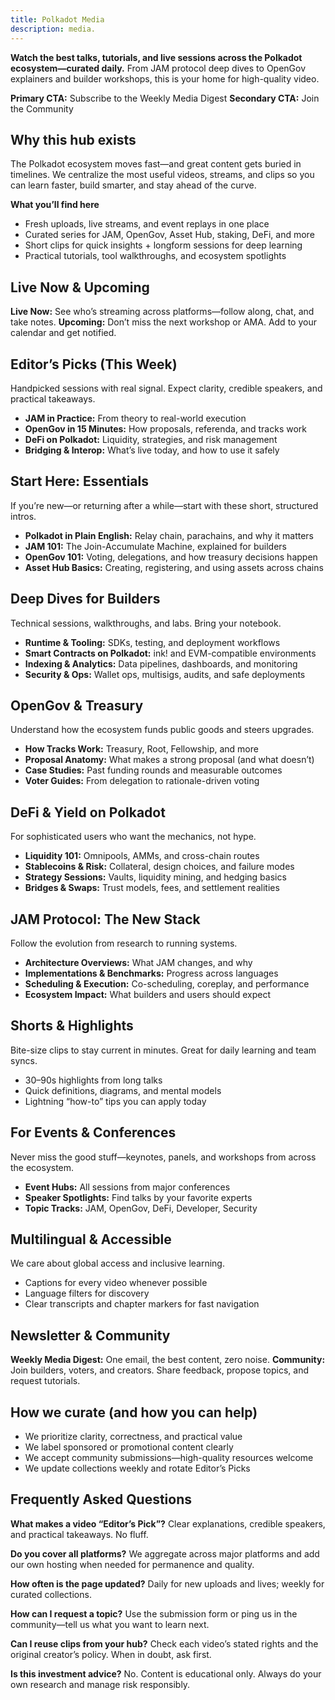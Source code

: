 ```yaml
---
title: Polkadot Media
description: media.
---
```


**Watch the best talks, tutorials, and live sessions across the Polkadot ecosystem—curated daily.**
From JAM protocol deep dives to OpenGov explainers and builder workshops, this is your home for high-quality video.

**Primary CTA:** Subscribe to the Weekly Media Digest
**Secondary CTA:** Join the Community

## Why this hub exists
The Polkadot ecosystem moves fast—and great content gets buried in timelines. We centralize the most useful videos, streams, and clips so you can learn faster, build smarter, and stay ahead of the curve.

**What you’ll find here**
* Fresh uploads, live streams, and event replays in one place
* Curated series for JAM, OpenGov, Asset Hub, staking, DeFi, and more
* Short clips for quick insights + longform sessions for deep learning
* Practical tutorials, tool walkthroughs, and ecosystem spotlights

## Live Now & Upcoming
**Live Now:** See who’s streaming across platforms—follow along, chat, and take notes.
**Upcoming:** Don’t miss the next workshop or AMA. Add to your calendar and get notified.

## Editor’s Picks (This Week)
Handpicked sessions with real signal. Expect clarity, credible speakers, and practical takeaways.

* **JAM in Practice:** From theory to real-world execution
* **OpenGov in 15 Minutes:** How proposals, referenda, and tracks work
* **DeFi on Polkadot:** Liquidity, strategies, and risk management
* **Bridging & Interop:** What’s live today, and how to use it safely

## Start Here: Essentials
If you’re new—or returning after a while—start with these short, structured intros.

* **Polkadot in Plain English:** Relay chain, parachains, and why it matters
* **JAM 101:** The Join-Accumulate Machine, explained for builders
* **OpenGov 101:** Voting, delegations, and how treasury decisions happen
* **Asset Hub Basics:** Creating, registering, and using assets across chains

## Deep Dives for Builders
Technical sessions, walkthroughs, and labs. Bring your notebook.

* **Runtime & Tooling:** SDKs, testing, and deployment workflows
* **Smart Contracts on Polkadot:** ink! and EVM-compatible environments
* **Indexing & Analytics:** Data pipelines, dashboards, and monitoring
* **Security & Ops:** Wallet ops, multisigs, audits, and safe deployments

## OpenGov & Treasury
Understand how the ecosystem funds public goods and steers upgrades.

* **How Tracks Work:** Treasury, Root, Fellowship, and more
* **Proposal Anatomy:** What makes a strong proposal (and what doesn’t)
* **Case Studies:** Past funding rounds and measurable outcomes
* **Voter Guides:** From delegation to rationale-driven voting

## DeFi & Yield on Polkadot
For sophisticated users who want the mechanics, not hype.

* **Liquidity 101:** Omnipools, AMMs, and cross-chain routes
* **Stablecoins & Risk:** Collateral, design choices, and failure modes
* **Strategy Sessions:** Vaults, liquidity mining, and hedging basics
* **Bridges & Swaps:** Trust models, fees, and settlement realities

## JAM Protocol: The New Stack
Follow the evolution from research to running systems.

* **Architecture Overviews:** What JAM changes, and why
* **Implementations & Benchmarks:** Progress across languages
* **Scheduling & Execution:** Co-scheduling, coreplay, and performance
* **Ecosystem Impact:** What builders and users should expect

## Shorts & Highlights
Bite-size clips to stay current in minutes. Great for daily learning and team syncs.

* 30–90s highlights from long talks
* Quick definitions, diagrams, and mental models
* Lightning “how-to” tips you can apply today


## For Events & Conferences
Never miss the good stuff—keynotes, panels, and workshops from across the ecosystem.

* **Event Hubs:** All sessions from major conferences
* **Speaker Spotlights:** Find talks by your favorite experts
* **Topic Tracks:** JAM, OpenGov, DeFi, Developer, Security

## Multilingual & Accessible
We care about global access and inclusive learning.

* Captions for every video whenever possible
* Language filters for discovery
* Clear transcripts and chapter markers for fast navigation

## Newsletter & Community
**Weekly Media Digest:** One email, the best content, zero noise.
**Community:** Join builders, voters, and creators. Share feedback, propose topics, and request tutorials.

## How we curate (and how you can help)
* We prioritize clarity, correctness, and practical value
* We label sponsored or promotional content clearly
* We accept community submissions—high-quality resources welcome
* We update collections weekly and rotate Editor’s Picks

## Frequently Asked Questions
**What makes a video “Editor’s Pick”?**
Clear explanations, credible speakers, and practical takeaways. No fluff.

**Do you cover all platforms?**
We aggregate across major platforms and add our own hosting when needed for permanence and quality.

**How often is the page updated?**
Daily for new uploads and lives; weekly for curated collections.

**How can I request a topic?**
Use the submission form or ping us in the community—tell us what you want to learn next.

**Can I reuse clips from your hub?**
Check each video’s stated rights and the original creator’s policy. When in doubt, ask first.

**Is this investment advice?**
No. Content is educational only. Always do your own research and manage risk responsibly.